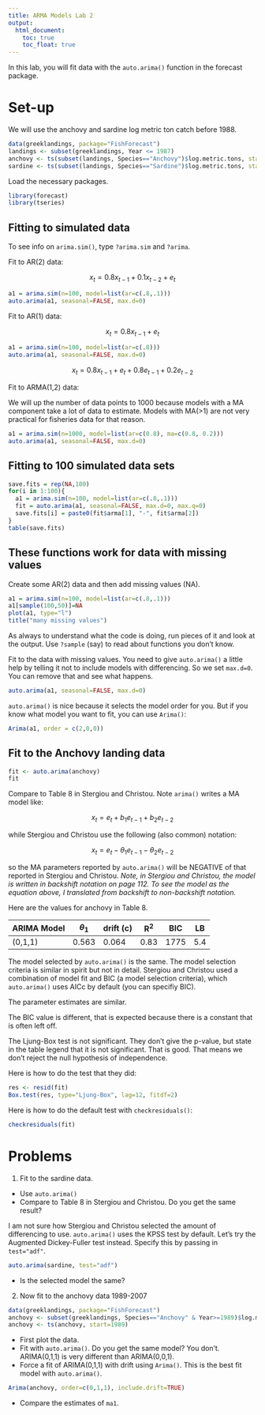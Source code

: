 ```yaml
---
title: ARMA Models Lab 2
output:
  html_document:
    toc: true
    toc_float: true
---
```


In this lab, you will fit data with the `auto.arima()` function in the forecast package.

# Set-up

We will use the anchovy and sardine log metric ton catch before 1988.

```r
data(greeklandings, package="FishForecast")
landings <- subset(greeklandings, Year <= 1987)
anchovy <- ts(subset(landings, Species=="Anchovy")$log.metric.tons, start=1964)
sardine <- ts(subset(landings, Species=="Sardine")$log.metric.tons, start=1964)
```

Load the necessary packages.

```r
library(forecast)
library(tseries)
```

## Fitting to simulated data

To see info on `arima.sim()`, type `?arima.sim` and `?arima`.

Fit to AR(2) data:

$$x_t = 0.8 x_{t-1} + 0.1 x_{t-2} + e_t$$
```r
a1 = arima.sim(n=100, model=list(ar=c(.8,.1)))
auto.arima(a1, seasonal=FALSE, max.d=0)
```

Fit to AR(1) data:

$$x_t = 0.8 x_{t-1} + e_t$$

```r
a1 = arima.sim(n=100, model=list(ar=c(.8)))
auto.arima(a1, seasonal=FALSE, max.d=0)
```

$$x_t = 0.8 x_{t-1} + e_t + 0.8 e_{t-1} + 0.2 e_{t-2}$$

Fit to ARMA(1,2) data:

We will up the number of data points to 1000 because models with a MA component take a lot of data to estimate.  Models with MA(>1) are not very practical for fisheries data for that reason.

```r
a1 = arima.sim(n=1000, model=list(ar=c(0.8), ma=c(0.8, 0.2)))
auto.arima(a1, seasonal=FALSE, max.d=0)
```

## Fitting to 100 simulated data sets

```r
save.fits = rep(NA,100)
for(i in 1:100){
  a1 = arima.sim(n=100, model=list(ar=c(.8,.1)))
  fit = auto.arima(a1, seasonal=FALSE, max.d=0, max.q=0)
  save.fits[i] = paste0(fit$arma[1], "-", fit$arma[2])
}
table(save.fits)
```

## These functions work for data with missing values

Create some AR(2) data and then add missing values (NA).

```r
a1 = arima.sim(n=100, model=list(ar=c(.8,.1)))
a1[sample(100,50)]=NA
plot(a1, type="l")
title("many missing values")
```

As always to understand what the code is doing, run pieces of it and look at the output.  Use `?sample` (say) to read about functions you don't know.

Fit to the data with missing values.  You need to give `auto.arima()` a little help by telling it not to include models with differencing.  So we set `max.d=0`.  You can remove that and see what happens.

```r
auto.arima(a1, seasonal=FALSE, max.d=0)
```

`auto.arima()` is nice because it selects the model order for you.  But if you know what model you want to fit, you can use `Arima()`:

```r
Arima(a1, order = c(2,0,0))
```

## Fit to the Anchovy landing data

```r
fit <- auto.arima(anchovy)
fit
```

Compare to Table 8 in Stergiou and Christou.   Note `arima()` writes a MA model like:

$$x_t = e_t + b_1 e_{t-1} + b_2 e_{t-2}$$

while Stergiou and Christou use the following (also common) notation:

$$x_t = e_t - \theta_1 e_{t-1} - \theta_2 e_{t-2}$$

so the MA parameters reported by `auto.arima()` will be NEGATIVE of that reported in Stergiou and Christou.  *Note, in Stergiou and Christou, the model is written in backshift notation on page 112.  To see the model as the equation above, I translated from backshift to non-backshift notation.*

Here are the values for anchovy in Table 8.

ARIMA Model  | $\theta_1$ | drift (c) | R$^2$ | BIC | LB
------------- | --------| --- | --- | --- | --- | 
(0,1,1) | 0.563 | 0.064 | 0.83 | 1775 | 5.4

The model selected by `auto.arima()` is the same.  The model selection criteria is similar in spirit but not in detail.  Stergiou and Christou used a combination of model fit and BIC (a model selection criteria), which `auto.arima()` uses AICc by default (you can specifiy BIC).

The parameter estimates are similar.

The BIC value is different, that is expected because there is a constant that is often left off.

The Ljung-Box test is not significant.  They don't give the p-value, but state in the table legend that it is not significant.  That is good.  That means we don't reject the null hypothesis of independence.

Here is how to do the test that they did:

```r
res <- resid(fit)
Box.test(res, type="Ljung-Box", lag=12, fitdf=2)
```

Here is how to do the default test with `checkresiduals()`:

```r
checkresiduals(fit)
```

# Problems

1. Fit to the sardine data.  
  - Use `auto.arima()`
  - Compare to Table 8 in Stergiou and Christou. Do you get the same result?
  
I am not sure how Stergiou and Christou selected the amount of differencing to use.  `auto.arima()` uses the KPSS test by default.  Let's try the Augmented Dickey-Fuller test instead.  Specify this by passing in `test="adf"`.

```r
auto.arima(sardine, test="adf")
```

  - Is the selected model the same?
  
2. Now fit to the anchovy data 1989-2007

```r
data(greeklandings, package="FishForecast")
anchovy <- subset(greeklandings, Species=="Anchovy" & Year>=1989)$log.metric.tons
anchovy <- ts(anchovy, start=1989)
```

  - First plot the data.
  - Fit with `auto.arima()`.  Do you get the same model? You don't. ARIMA(0,1,1) is very different than ARIMA(0,0,1).
  - Force a fit of ARIMA(0,1,1) with drift using `Arima()`.  This is the best fit model with `auto.arima()`.
  
```r
Arima(anchovy, order=c(0,1,1), include.drift=TRUE)
```
   - Compare the estimates of `ma1`.
   